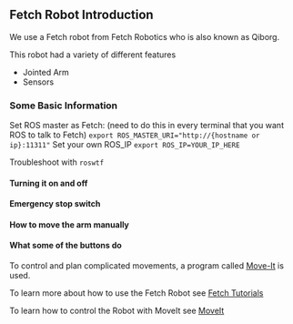 ## Fetch Robot Introduction

We use a Fetch robot from Fetch Robotics who is also known as Qiborg.

This robot had a variety of different features

- Jointed Arm
- Sensors

### Some Basic Information
Set ROS master as Fetch: (need to do this in every terminal that you want ROS to talk to Fetch)
`export ROS_MASTER_URI="http://{hostname or ip}:11311"`
Set your own ROS_IP
`export ROS_IP=YOUR_IP_HERE`

Troubleshoot with 
`roswtf`

#### Turning it on and off

#### Emergency stop switch

#### How to move the arm manually

#### What some of the buttons do

To control and plan complicated movements, a program called [Move-It](https://moveit.ros.org/) is used.

To learn more about how to use the Fetch Robot see [Fetch Tutorials](/fetch/FetchTutorials)

To learn how to control the Robot with MoveIt see [MoveIt](https://moveit.ros.org/)
